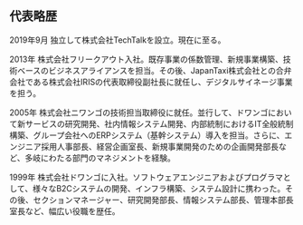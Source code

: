 ## 代表略歴

2019年9月 独立して株式会社TechTalkを設立。現在に至る。

2013年 株式会社フリークアウト入社。既存事業の係数管理、新規事業構築、技術ベースのビジネスアライアンスを担当。その後、JapanTaxi株式会社との合弁会社である株式会社IRISの代表取締役副社長に就任し、デジタルサイネージ事業を担う。

2005年 株式会社ニワンゴの技術担当取締役に就任。並行して、ドワンゴにおいて新サービスの研究開発、社内情報システム開発、内部統制におけるIT全般統制構築、グループ会社へのERPシステム（基幹システム）導入を担当。さらに、エンジニア採用人事部長、経営企画室長、新規事業開発のための企画開発部長など、多岐にわたる部門のマネジメントを経験。

1999年 株式会社ドワンゴに入社。ソフトウェアエンジニアおよびプログラマとして、様々なB2Cシステムの開発、インフラ構築、システム設計に携わった。その後、セクションマネージャー、研究開発部長、情報システム部長、管理本部長室長など、幅広い役職を歴任。
